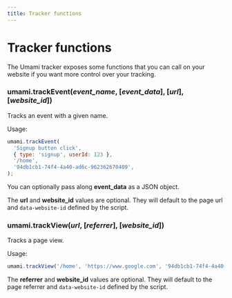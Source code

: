 ```yaml
---
title: Tracker functions
---
```


# Tracker functions

The Umami tracker exposes some functions that you can call on your website if you want
more control over your tracking.

### umami.trackEvent(_event_name_, [*event_data*], [*url*], [*website_id*])

Tracks an event with a given name.

Usage:

```js
umami.trackEvent(
  'Signup button click',
  { type: 'signup', userId: 123 },
  '/home',
  '94db1cb1-74f4-4a40-ad6c-962362670409',
);
```

You can optionally pass along **event_data** as a JSON object.

The **url** and **website_id** values are optional. They will default to the page url and `data-website-id`
defined by the script.

### umami.trackView(_url_, [*referrer*], [*website_id*])

Tracks a page view.

Usage:

```js
umami.trackView('/home', 'https://www.google.com', '94db1cb1-74f4-4a40-ad6c-962362670409');
```

The **referrer** and **website_id** values are optional. They will default to the page referrer and `data-website-id`
defined by the script.
